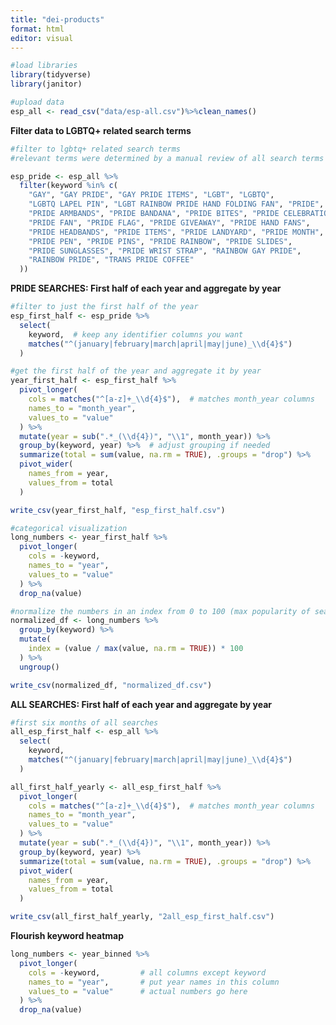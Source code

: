 ```yaml
---
title: "dei-products"
format: html
editor: visual
---
```


```r
#load libraries
library(tidyverse)
library(janitor)

#upload data
esp_all <- read_csv("data/esp-all.csv")%>%clean_names()
```

**Filter data to LGBTQ+ related search terms**

```r
#filter to lgbtq+ related search terms 
#relevant terms were determined by a manual review of all search terms 

esp_pride <- esp_all %>%
  filter(keyword %in% c(
    "GAY", "GAY PRIDE", "GAY PRIDE ITEMS", "LGBT", "LGBTQ", 
    "LGBTQ LAPEL PIN", "LGBT RAINBOW PRIDE HAND FOLDING FAN", "PRIDE", 
    "PRIDE ARMBANDS", "PRIDE BANDANA", "PRIDE BITES", "PRIDE CELEBRATION FAN", 
    "PRIDE FAN", "PRIDE FLAG", "PRIDE GIVEAWAY", "PRIDE HAND FANS", 
    "PRIDE HEADBANDS", "PRIDE ITEMS", "PRIDE LANDYARD", "PRIDE MONTH", 
    "PRIDE PEN", "PRIDE PINS", "PRIDE RAINBOW", "PRIDE SLIDES", 
    "PRIDE SUNGLASSES", "PRIDE WRIST STRAP", "RAINBOW GAY PRIDE", 
    "RAINBOW PRIDE", "TRANS PRIDE COFFEE"
  ))
```

**PRIDE SEARCHES: First half of each year and aggregate by year**

```r
#filter to just the first half of the year
esp_first_half <- esp_pride %>%
  select(
    keyword,  # keep any identifier columns you want
    matches("^(january|february|march|april|may|june)_\\d{4}$")
  )

#get the first half of the year and aggregate it by year 
year_first_half <- esp_first_half %>%
  pivot_longer(
    cols = matches("^[a-z]+_\\d{4}$"),  # matches month_year columns
    names_to = "month_year",
    values_to = "value"
  ) %>%
  mutate(year = sub(".*_(\\d{4})", "\\1", month_year)) %>%
  group_by(keyword, year) %>%  # adjust grouping if needed
  summarize(total = sum(value, na.rm = TRUE), .groups = "drop") %>%
  pivot_wider(
    names_from = year,
    values_from = total
  )

write_csv(year_first_half, "esp_first_half.csv")
```

```r
#categorical visualization 
long_numbers <- year_first_half %>%
  pivot_longer(
    cols = -keyword,        
    names_to = "year",       
    values_to = "value"      
  ) %>%
  drop_na(value)

#normalize the numbers in an index from 0 to 100 (max popularity of search term)
normalized_df <- long_numbers %>%
  group_by(keyword) %>%
  mutate(
    index = (value / max(value, na.rm = TRUE)) * 100
  ) %>%
  ungroup()

write_csv(normalized_df, "normalized_df.csv")
```

**ALL SEARCHES: First half of each year and aggregate by year**

```r
#first six months of all searches
all_esp_first_half <- esp_all %>%
  select(
    keyword,  
    matches("^(january|february|march|april|may|june)_\\d{4}$")
  )

all_first_half_yearly <- all_esp_first_half %>%
  pivot_longer(
    cols = matches("^[a-z]+_\\d{4}$"),  # matches month_year columns
    names_to = "month_year",
    values_to = "value"
  ) %>%
  mutate(year = sub(".*_(\\d{4})", "\\1", month_year)) %>%
  group_by(keyword, year) %>% 
  summarize(total = sum(value, na.rm = TRUE), .groups = "drop") %>%
  pivot_wider(
    names_from = year,
    values_from = total
  )

write_csv(all_first_half_yearly, "2all_esp_first_half.csv")
```

**Flourish keyword heatmap**
```r
long_numbers <- year_binned %>%
  pivot_longer(
    cols = -keyword,         # all columns except keyword
    names_to = "year",       # put year names in this column
    values_to = "value"      # actual numbers go here
  ) %>%
  drop_na(value)
```

